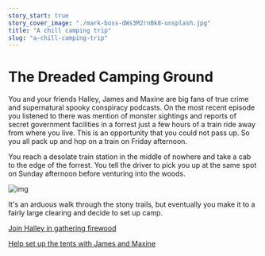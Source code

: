 ```yaml
---
story_start: true
story_cover_image: "./mark-boss-dWs3M2rnBk8-unsplash.jpg"
title: "A chill camping trip"
slug: "a-chill-camping-trip"
---
```


# The Dreaded Camping Ground

You and your friends Halley, James and Maxine are big fans of true crime and supernatural spooky conspiracy podcasts. On the most recent episode you listened to there was mention of monster sightings and reports of secret government facilities in a forrest just a few hours of a train ride away from where you live. This is an opportunity that you could not pass up. So you all pack up and hop on a train on Friday afternoon.

You reach a desolate train station in the middle of nowhere and take a cab to the edge of the forrest. You tell the driver to pick you up at the same spot on Sunday afternoon before venturing into the woods.

![img](./tim-mossholder-9UjEyzA6pP4-unsplash.jpg)

It's an arduous walk through the stony trails, but eventually you make it to a fairly large clearing and decide to set up camp.

[Join Halley in gathering firewood](/game/gathering-firewood)

[Help set up the tents with James and Maxine](/game/set-up-tents)